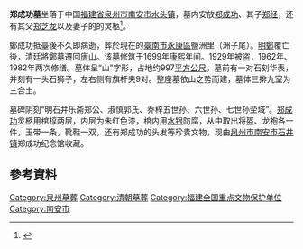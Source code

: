 {{coord|24|43|13|N|118|23|37|E|display=title|scale:10000}}
{{文物保护单位
| 级别 = 全国
| 名称 = 郑成功墓
| 图片 = [[File:Zheng_Chenggong_Mu_20120228-3.jpg|210px]]
| 所在 = [[福建省|福建省]][[泉州市|泉州市]][[南安市|南安市]]
| 分类 = 古墓葬
| 时代 = [[清|清]]
| 编号 = 2-60
| 登录 = 1982年
}}

'''郑成功墓'''坐落于中国[[福建省|福建省]][[泉州市|泉州市]][[南安市|南安市]][[水头镇|水头镇]]，墓内安放[[郑成功|郑成功]]、其子[[郑经|郑经]]，还有其父[[郑芝龙|郑芝龙]]以及妻子的的灵柩<ref>{{Cite web |url=http://unn.people.com.cn/GB/22220/60205/60210/60228/4231072.html |title=郑成功陵墓 |accessdate=2009-01-25 |archive-date=2009-04-17 |archive-url=https://web.archive.org/web/20090417044504/http://unn.people.com.cn/GB/22220/60205/60210/60228/4231072.html |dead-url=no }}</ref>。

鄭成功抵臺後不久即病逝，葬於現在的[[臺南市|臺南市]][[永康區|永康區]]鹽洲里（洲子尾）。[[明鄭|明鄭]]覆亡後，清廷將鄭墓遷回[[唐山|唐山]]。该墓修筑于1699年[[康熙|康熙]]年间。1929年被盗，1962年、1982年两次修缮。墓体呈“山”字形，占地约997[[平方公尺|平方公尺]]。墓前有一对石刻华表，并刻有一头石狮子，左右侧有旗杆夹9对。整座墓依山之势而建，墓体三排九室为三合土。

墓碑阴刻“明石井乐斋郑公、淑慎郭氏、乔梓五世孙、六世孙、七世孙茔域”。[[郑成功|郑成功]]灵柩用棺椁两层，内层为朱红色漆，棺内用[[水银|水银]]防腐，从中取出将盔、龙袍各一件，玉带一条，靴鞋一双，还有郑成功的头发等珍贵文物，现由[[泉州市|泉州市]][[南安市|南安市]][[石井镇|石井镇]]郑成功纪念馆收藏。

{{Gallery
|title=
|footer=
|width=240
|height=
|lines=1
|File:Zheng Chenggong Mu 20120228-9.jpg|
|File:Zheng Chenggong Mu 20120228-1.jpg|
|File:Zheng Chenggong Mu 20120228-2.jpg|
|File:Zheng Chenggong Mu 20120228-7.jpg|
}}
==參考資料==
{{commonscat|Zheng Chenggong's Tomb}}
{{reflist}}

{{福建全国重点文物保护单位}}

{{DEFAULTSORT:zheng}}
[[Category:泉州墓葬|Category:泉州墓葬]]
[[Category:清朝墓葬|Category:清朝墓葬]]
[[Category:福建全国重点文物保护单位|Category:福建全国重点文物保护单位]]
[[Category:南安市|Category:南安市]]
